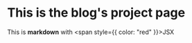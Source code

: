 # This is the blog's project page

This is **markdown** with <span style={{ color: "red" }}>JSX</span>